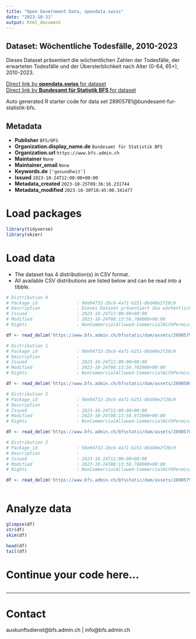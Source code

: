 ```yaml
---
title: "Open Government Data, opendata.swiss"
date: "2023-10-31"
output: html_document
---
```


## Dataset: Wöchentliche Todesfälle, 2010-2023

Dieses Dataset präsentiert die wöchentlichen Zahlen der Todesfälle, der erwarteten Todesfälle und der Übersterblichkeit nach Alter (0-64, 65+), 2010-2023.

[Direct link by **opendata.swiss** for dataset](https://opendata.swiss/de/dataset/wochentliche-todesfalle-2010-2023)<br>
[Direct link by **Bundesamt für Statistik BFS** for dataset](https://www.bfs.admin.ch/asset/de/ts-d-14.03.04.03-wr)

Auto generated R starter code for data set 28905781@bundesamt-fur-statistik-bfs.

## Metadata

- **Publisher** `BFS/OFS`
- **Organization.display_name.de** `Bundesamt für Statistik BFS`
- **Organization.url** `https://www.bfs.admin.ch`
- **Maintainer** `None`
- **Maintainer_email** `None`
- **Keywords.de** `['gesundheit']`
- **Issued** `2023-10-24T12:00:00+00:00`
- **Metadata_created** `2023-10-25T09:36:16.231744`
- **Metadata_modified** `2023-10-30T10:45:00.341477`


# Load packages

```r

library(tidyverse)
library(skimr)

```

# Load data

-   The dataset has 4 distribution(s) in CSV format.
-   All available CSV distributions are listed below and can be read into a tibble.

```r

# Distribution 0
# Package_id               : 98e94732-2bc6-4a71-b251-8bd40e2f20c9
# Description              : Dieses Dataset präsentiert die wöchentlichen Zahlen der Todesfälle, der erwarteten Todesfälle und der Übersterblichkeit nach Alter (0-64, 65+), 2010-2023.
# Issued                   : 2023-10-24T12:00:00+00:00
# Modified                 : 2023-10-24T08:13:56.768000+00:00
# Rights                   : NonCommercialAllowed-CommercialWithPermission-ReferenceRequired

df <- read_delim('https://www.bfs.admin.ch/bfsstatic/dam/assets/28905798/master')

# Distribution 1
# Package_id               : 98e94732-2bc6-4a71-b251-8bd40e2f20c9
# Description              : 
# Issued                   : 2023-10-24T12:00:00+00:00
# Modified                 : 2023-10-24T08:13:56.762000+00:00
# Rights                   : NonCommercialAllowed-CommercialWithPermission-ReferenceRequired

df <- read_delim('https://www.bfs.admin.ch/bfsstatic/dam/assets/28905802/master')

# Distribution 2
# Package_id               : 98e94732-2bc6-4a71-b251-8bd40e2f20c9
# Description              : 
# Issued                   : 2023-10-24T12:00:00+00:00
# Modified                 : 2023-10-24T08:13:56.972000+00:00
# Rights                   : NonCommercialAllowed-CommercialWithPermission-ReferenceRequired

df <- read_delim('https://www.bfs.admin.ch/bfsstatic/dam/assets/28905786/master')

# Distribution 3
# Package_id               : 98e94732-2bc6-4a71-b251-8bd40e2f20c9
# Description              : 
# Issued                   : 2023-10-24T12:00:00+00:00
# Modified                 : 2023-10-24T08:13:56.760000+00:00
# Rights                   : NonCommercialAllowed-CommercialWithPermission-ReferenceRequired

df <- read_delim('https://www.bfs.admin.ch/bfsstatic/dam/assets/28905793/master')



```

# Analyze data

```r

glimpse(df)
str(df)
skim(df)

head(df)
tail(df)

```

# Continue your code here...

```r

```

------------------------------------------------------------------------

# Contact

auskunftsdienst@bfs.admin.ch | info@bfs.admin.ch
